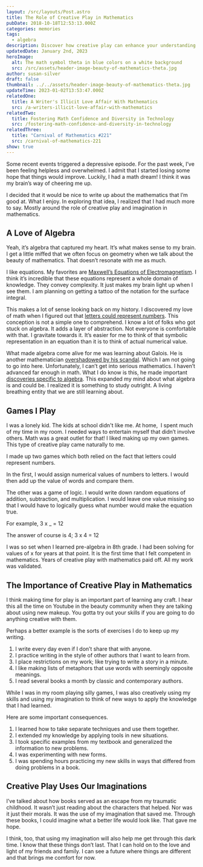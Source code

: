 ```yaml
---
layout: /src/layouts/Post.astro
title: The Role of Creative Play in Mathematics
pubDate: 2018-10-18T12:53:13.000Z
categories: memories
tags:
  - algebra
description: Discover how creative play can enhance your understanding of math and improve your skills. Join the author on their journey of finding joy in algebra through self-made games, and learn the importance of imagination in learning any craft.
updatedDate: January 2nd, 2023
heroImage:
  alt: The math symbol theta in blue colors on a white background
  src: /src/assets/header-image-beauty-of-mathematics-theta.jpg
author: susan-silver
draft: false
thumbnail: ../../assets/header-image-beauty-of-mathematics-theta.jpg
updateTime: 2023-01-02T13:53:47.000Z
relatedOne:
  title: A Writer's Illicit Love Affair With Mathematics
  src: /a-writers-illicit-love-affair-with-mathematics
relatedTwo:
  title: Fostering Math Confidence and Diversity in Technology
  src: /fostering-math-confidence-and-diversity-in-technology
relatedThree:
  title: "Carnival of Mathematics #221"
  src: /carnival-of-mathematics-221
show: true
---
```




Some recent events triggered a depressive episode. For the past week, I’ve been feeling helpless and overwhelmed. 
I admit that I started losing some hope that things would improve. Luckily, I had a math dream! I think it was 
my brain’s way of cheering me up.

I decided that it would be nice to write up about the mathematics that I’m good at. What I enjoy.
 In exploring that idea, I realized that I had much more to say. Mostly around the role of creative play and
  imagination in mathematics.

## <a name="ALoveofAlgebra"></a> A Love of Algebra

Yeah, it’s algebra that captured my heart. It’s what makes sense to my brain. 
I get a little miffed that we often focus on geometry when we talk about the beauty of mathematics.
 That doesn’t resonate with me as much.

I like equations. My favorites are [Maxwell’s Equations of Electromagnetism](https://en.wikipedia.org/wiki/Maxwell%27s_equations). 
I think it’s incredible that these equations represent a whole domain of knowledge. They convey complexity. It just makes my brain 
light up when I see them. I am planning on getting a tattoo of the notation for the surface integral.

This makes a lot of sense looking back on my history. I discovered my love of math when I figured out that 
[letters could represent numbers](/a-writers-illicit-love-affair-with-mathematics). 
This conception is not a simple one to comprehend. I know a lot of folks who got stuck on algebra. It adds a layer of abstraction.
 Not everyone is comfortable with that. I gravitate towards it. It’s easier for me to think of that symbolic representation in an 
 equation than it is to think of actual numerical value.

What made algebra come alive for me was learning about Galois. He is another mathematician 
[overshadowed by his scandal](https://beautyofmathematics.com/truth-hardy/). Which I am not going to go into here. 
Unfortunately, I can’t get into serious mathematics. I haven’t advanced far enough in math. What I do know is this, 
he made important [discoveries specific to algebra](https://en.wikipedia.org/wiki/%C3%89variste_Galois). 
This expanded my mind about what algebra is and could be. I realized it is something to study outright. 
A living breathing entity that we are still learning about.

## <a name="GamesIPlay"></a> Games I Play

I was a lonely kid. The kids at school didn't like me. At home,  I spent much of my time in my room. 
I needed ways to entertain myself that didn’t involve others. Math was a great outlet for that! I liked making up my own games.
 This type of creative play came naturally to me.

I made up two games which both relied on the fact that letters could represent numbers.

In the first, I would assign numerical values of numbers to letters. I would then add up the value of words and compare them.


<ImageAlign src="/src/assets/math-games-substitution-code-inequalities-500x408.jpeg" alt="Drawing of a cat and dog where letters have been turned into digits and added comparing the value of each word" caption="Adding the value of words" flex="justify-center" align="caption-center" />

The other was a game of logic. I would write down random equations of addition, subtraction, and multiplication. 
I would leave one value missing so that I would have to logically guess what number would make the equation true.

For example, 3 x \_ = 12

The answer of course is 4; 3 x 4 = 12

I was so set when I learned pre-algebra in 8th grade. I had been solving for values of x for years at that point. 
It is the first time that I felt competent in mathematics. Years of creative play with mathematics paid off. 
All my work was validated.

## <a name="TheImportanceofCreativePlayinMathematics"></a> The Importance of Creative Play in Mathematics

I think making time for play is an important part of learning any craft. I hear this all the time on Youtube in the beauty community when they are talking about using new makeup. You gotta try out your skills if you are going to do anything creative with them.

Perhaps a better example is the sorts of exercises I do to keep up my writing.

1. I write every day even if I don’t share that with anyone.
2. I practice writing in the style of other authors that I want to learn from.
3. I place restrictions on my work; like trying to write a story in a minute.
4. I like making lists of metaphors that use words with seemingly opposite meanings.
5. I read several books a month by classic and contemporary authors.

While I was in my room playing silly games, I was also creatively using my skills and using my imagination 
to think of new ways to apply the knowledge that I had learned.

Here are some important consequences.

1. I learned how to take separate techniques and use them together.
2. I extended my knowledge by applying tools in new situations.
3. I took specific examples from my textbook and generalized the information to new problems.
4. I was experimenting with new forms.
5. I was spending hours practicing my new skills in ways that differed from doing problems in a book.

## <a name="CreativePlayUsesOurImaginations"></a> Creative Play Uses Our Imaginations

I’ve talked about how books served as an escape from my traumatic childhood. It wasn’t just reading about the 
characters that helped. Nor was it just their morals. It was the use of my imagination that saved me. Through these books, 
I could imagine what a better life would look like. That gave me hope.

I think, too, that using my imagination will also help me get through this dark time. I know that these things don’t last.
 That I can hold on to the love and light of my friends and family. I can see a future where things are different and that
  brings me comfort for now.
